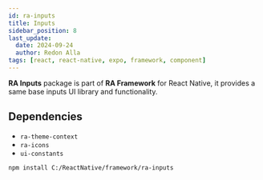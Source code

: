 ```yaml
---
id: ra-inputs
title: Inputs
sidebar_position: 8
last_update:
  date: 2024-09-24
  author: Redon Alla
tags: [react, react-native, expo, framework, component]
---
```


**RA Inputs** package is part of **RA Framework** for React Native, it provides a same base inputs UI library and functionality.

## Dependencies
- `ra-theme-context`
- `ra-icons`
- `ui-constants`


<Installation title="RA Inputs" />

```bash npm2yarn
npm install C:/ReactNative/framework/ra-inputs
```


<DocCardList />
